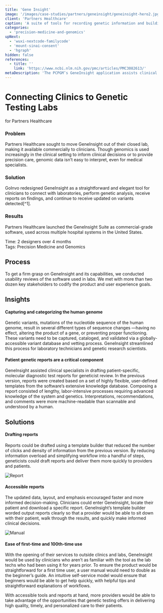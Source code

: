 ```yaml
---
title: 'Gene Insight'
image: '/images/case-studies/partners/geneinsight/geneinsight-hero2.jpg'
client: 'Partners Healthcare'
caption: 'A suite of tools for recording genetic information and building / accessing patient-specific reports.'
categories:
  - 'precision-medicine-and-genomics'
upNext:
  - 'wuxi-nextcode-familycode'
  - 'mount-sinai-consent'
  - 'hgraph'
hidden: false
references:
  - title: ''
    link: 'https://www.ncbi.nlm.nih.gov/pmc/articles/PMC3082613/'
metaDescription: 'The PCPGM’s GeneInsight application assists clinical specialists in drafting patient-specific, molecular diagnostic test reports for geneticist review.'
---
```



# Connecting Clinics to Genetic Testing Labs

for Partners Healthcare

### Problem

Partners Healthcare sought to move GeneInsight out of their closed lab, making it available commercially to clinicians. Though genomics is used increasingly in the clinical setting to inform clinical decisions or to provide precision care, genomic data isn’t easy to interpret, even for medical specialists.

### Solution

GoInvo redesigned GeneInsight as a straightforward and elegant tool for clinicians to connect with laboratories, perform genetic analysis, receive reports on findings, and continue to receive updated on variants detected[^1].

### Results

Partners Healthcare launched the GeneInsight Suite as commercial-grade software, used across multiple hospital systems in the United States.

<span class="text--uppercase text--gray text--bold text--spacing text--md">Time:</span> 2 designers over 4 months
<br />
<span class="text--uppercase text--gray text--bold text--spacing text--md">Tags:</span> Precision Medicine and Genomics
<Divider />

## Process

To get a firm grasp on GeneInsight and its capabilities, we conducted usability reviews of the software used in labs. We met with more than two dozen key stakeholders to codify the product and user experience goals.

<Divider />

## Insights

#### Capturing and categorizing the human genome

Genetic variants, mutations of the nucleotide sequence of the human genome, result in several different types of sequence changes &mdash;having no effect, altering the product of a gene, or preventing proper functioning. These variants need to be captured, cataloged, and validated via a globally-accessible variant database and vetting process. GeneInsight streamlined this process for laboratory technicians and genetic research scientists.

#### Patient genetic reports are a critical component

GeneInsight assisted clinical specialists in drafting patient-specific, molecular diagnostic test reports for geneticist review. In the previous version, reports were created based on a set of highly flexible, user-defined templates from the software’s extensive knowledge database. Composing a report consisted of lengthy, labor-intensive processes requiring advanced knowledge of the system and genetics. Interpretations, recommendations, and comments were more machine-readable than scannable and understood by a human.

<Divider />

## Solutions

#### Drafting reports

Reports could be drafted using a template builder that reduced the number of clicks and density of information from the previous version. By reducing information overload and simplifying workflow into a handful of steps, geneticists could draft reports and deliver them more quickly to providers and patients.

![Report](/images/case-studies/partners/geneinsight/geneinsight-patient-report.jpg)

#### Accessible reports

The updated data, layout, and emphasis encouraged faster and more informed decision-making. Clinicians could enter GeneInsight, locate their patient and download a specific report. GeneInsight’s template builder worded output reports clearly so that a provider would be able to sit down with their patient, walk through the results, and quickly make informed clinical decisions.

![Manual](/images/case-studies/partners/geneinsight/geneinsight-manual.jpg)

#### Ease of first-time and 100th-time use

With the opening of their services to outside clinics and labs, GeneInsight would be used by clinicians who aren’t as familiar with the tool as the lab techs who had been using it for years prior. To ensure the product would be straightforward for a first time user, a user manual would need to double as the beginner’s guide. An intuitive self-service model would ensure that beginners would be able to get help quickly, with helpful tips and straightforward explanations of workflows.

With accessible tools and reports at hand, more providers would be able to take advantage of the opportunities that genetic testing offers in delivering high quality, timely, and personalized care to their patients.
